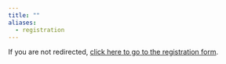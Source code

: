 ```yaml
---
title: ""
aliases:
  - registration
---
```


```{=html}
<style>
  body {
  background-size: cover;
  background-repeat: no-repeat;
}
  figcaption {
  margin: auto;
  text-align: center;
}
</style>
```

<script>
  window.location.href = "https://forms.gle/fnF8ed7WHwmtEiX5A";
</script>

If you are not redirected, [click here to go to the registration form](https://forms.gle/fnF8ed7WHwmtEiX5A).